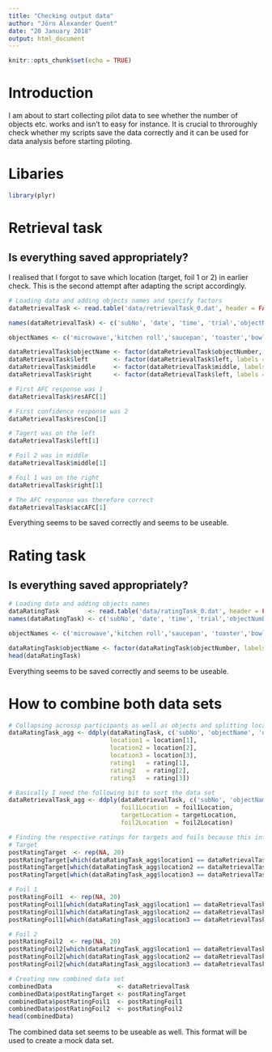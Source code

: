 ```yaml
---
title: "Checking output data"
author: "Jörn Alexander Quent"
date: "20 January 2018"
output: html_document
---
```


```r
knitr::opts_chunk$set(echo = TRUE)
```

# Introduction
I am about to start collecting pilot data to see whether the number of objects etc. works and isn't to easy for instance. It is crucial to throroughly check whether my scripts save the data correctly and it can be used for data analysis before starting piloting. 

# Libaries
```r
library(plyr)
```

# Retrieval task
## Is everything saved appropriately?
I realised that I forgot to save which location (target, foil 1 or 2) in earlier check. This is the second attempt after adapting the script accordingly. 

```r
# Loading data and adding objects names and specify factors
dataRetrievalTask <- read.table('data/retrievalTask_0.dat', header = FALSE)

names(dataRetrievalTask) <- c('subNo', 'date', 'time', 'trial','objectNumber', 'targetLocation', 'targetRankPre', 'foil1Location', 'foil1RankPre', 'foil2Location', 'foil2RankPre', 'AFCPreTime','rtAFC', 'resAFC', 'accAFC', 'conPreTime', 'rtCon', 'resCon', 'left', 'middle', 'right')

objectNames <- c('microwave','kitchen roll','saucepan', 'toaster','bowl of fruits','tea pot','knife','mixer','bread','glass jug','mug','dishes','towels','toy','pile of books','umbrella','hat','helmet','calendar','fan')

dataRetrievalTask$objectName <- factor(dataRetrievalTask$objectNumber, labels = objectNames)
dataRetrievalTask$left       <- factor(dataRetrievalTask$left, labels = c('target', 'foil1', 'foil2'))
dataRetrievalTask$middle     <- factor(dataRetrievalTask$middle, labels = c('target', 'foil1', 'foil2'))
dataRetrievalTask$right      <- factor(dataRetrievalTask$left, labels = c('target', 'foil1', 'foil2'))

# First AFC response was 1
dataRetrievalTask$resAFC[1]

# First confidence response was 2
dataRetrievalTask$resCon[1]

# Tagert was on the left
dataRetrievalTask$left[1]

# Foil 2 was in middle
dataRetrievalTask$middle[1]

# Foil 1 was on the right
dataRetrievalTask$right[1]

# The AFC response was therefore correct
dataRetrievalTask$accAFC[1]
```

Everything seems to be saved correctly and seems to be useable. 

# Rating task
## Is everything saved appropriately?
```r
# Loading data and adding objects names
dataRatingTask        <- read.table('data/ratingTask_0.dat', header = FALSE)
names(dataRatingTask) <- c('subNo', 'date', 'time', 'trial','objectNumber', 'location', 'rating', 'RT')

objectNames <- c('microwave','kitchen roll','saucepan', 'toaster','bowl of fruits','tea pot','knife','mixer','bread','glass jug','mug','dishes','towels','toy','pile of books','umbrella','hat','helmet','calendar','fan')

dataRatingTask$objectName <- factor(dataRatingTask$objectNumber, labels = objectNames)
head(dataRatingTask)
```

Everything seems to be saved correctly and seems to be useable. 

# How to combine both data sets
```r
# Collapsing acrossp participants as well as objects and splitting location and rating values into three separate values
dataRatingTask_agg <- ddply(dataRatingTask, c('subNo', 'objectName', 'objectNumber'), summarise, 
                            location1 = location[1],  
                            location2 = location[2],  
                            location3 = location[3],
                            rating1   = rating[1],
                            rating2   = rating[2],
                            rating3   = rating[3])

# Basically I need the following bit to sort the data set
dataRetrievalTask_agg <- ddply(dataRetrievalTask, c('subNo', 'objectName', 'objectNumber'), summarise, 
                               foil1Location  = foil1Location, 
                               targetLocation = targetLocation, 
                               foil2Location  = foil2Location)

# Finding the respective ratings for targets and foils because this information is not saved for the ratingTask data set
# Target
postRatingTarget  <- rep(NA, 20)
postRatingTarget[which(dataRatingTask_agg$location1 == dataRetrievalTask_agg$targetLocation)] <- dataRatingTask_agg$rating1[which(dataRatingTask_agg$location1 == dataRetrievalTask_agg$targetLocation)]
postRatingTarget[which(dataRatingTask_agg$location2 == dataRetrievalTask_agg$targetLocation)] <- dataRatingTask_agg$rating2[which(dataRatingTask_agg$location2 == dataRetrievalTask_agg$targetLocation)]
postRatingTarget[which(dataRatingTask_agg$location3 == dataRetrievalTask_agg$targetLocation)] <- dataRatingTask_agg$rating3[which(dataRatingTask_agg$location3 == dataRetrievalTask_agg$targetLocation)]

# Foil 1
postRatingFoil1  <- rep(NA, 20)
postRatingFoil1[which(dataRatingTask_agg$location1 == dataRetrievalTask_agg$foil1Location)] <- dataRatingTask_agg$rating1[which(dataRatingTask_agg$location1 == dataRetrievalTask_agg$foil1Location)]
postRatingFoil1[which(dataRatingTask_agg$location2 == dataRetrievalTask_agg$foil1Location)] <- dataRatingTask_agg$rating2[which(dataRatingTask_agg$location2 == dataRetrievalTask_agg$foil1Location)]
postRatingFoil1[which(dataRatingTask_agg$location3 == dataRetrievalTask_agg$foil1Location)] <- dataRatingTask_agg$rating3[which(dataRatingTask_agg$location3 == dataRetrievalTask_agg$foil1Location)]

# Foil 2
postRatingFoil2  <- rep(NA, 20)
postRatingFoil2[which(dataRatingTask_agg$location1 == dataRetrievalTask_agg$foil2Location)] <- dataRatingTask_agg$rating1[which(dataRatingTask_agg$location1 == dataRetrievalTask_agg$foil2Location)]
postRatingFoil2[which(dataRatingTask_agg$location2 == dataRetrievalTask_agg$foil2Location)] <- dataRatingTask_agg$rating2[which(dataRatingTask_agg$location2 == dataRetrievalTask_agg$foil2Location)]
postRatingFoil2[which(dataRatingTask_agg$location3 == dataRetrievalTask_agg$foil2Location)] <- dataRatingTask_agg$rating3[which(dataRatingTask_agg$location3 == dataRetrievalTask_agg$foil2Location)]

# Creating new combined data set
combinedData                  <- dataRetrievalTask
combinedData$postRatingTarget <- postRatingTarget
combinedData$postRatingFoil1  <- postRatingFoil1
combinedData$postRatingFoil2  <- postRatingFoil2
head(combinedData)
```

The combined data set seems to be useable as well. This format will be used to create a mock data set. 